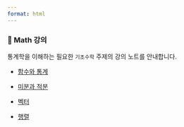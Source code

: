 ```yaml
---
format: html
---
```


### 📘 Math 강의

통계학을 이해하는 필요한 `기초수학` 주제의 강의 노트를 안내합니다.


- [함수와 통계](function.qmd)

- [미분과 적분](derivate_integral.qmd)

- [벡터](vector.qmd)

- [행렬](matrix.qmd)